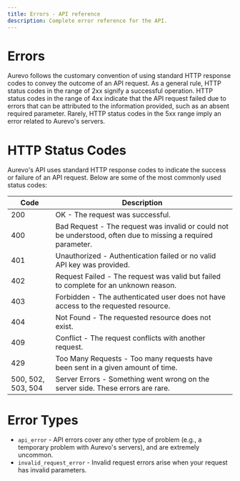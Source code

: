 ```yaml
---
title: Errors - API reference
description: Complete error reference for the API.
---
```


# Errors

Aurevo follows the customary convention of using standard HTTP response codes to convey the outcome of an API request. As a general rule, HTTP status codes in the range of 2xx signify a successful operation. HTTP status codes in the range of 4xx indicate that the API request failed due to errors that can be attributed to the information provided, such as an absent required parameter. Rarely, HTTP status codes in the 5xx range imply an error related to Aurevo's servers.

# HTTP Status Codes
Aurevo's API uses standard HTTP response codes to indicate the success or failure of an API request. Below are some of the most commonly used status codes:

| Code | Description |
| ---- | ----------- |
| 200  | OK - The request was successful. |
| 400  | Bad Request - The request was invalid or could not be understood, often due to missing a required parameter. |
| 401  | Unauthorized - Authentication failed or no valid API key was provided. |
| 402  | Request Failed - The request was valid but failed to complete for an unknown reason. |
| 403  | Forbidden - The authenticated user does not have access to the requested resource. |
| 404  | Not Found - The requested resource does not exist. |
| 409  | Conflict - The request conflicts with another request. |
| 429  | Too Many Requests - Too many requests have been sent in a given amount of time. |
| 500, 502, 503, 504  | Server Errors - Something went wrong on the server side. These errors are rare. |

# Error Types
- `api_error` - API errors cover any other type of problem (e.g., a temporary problem with Aurevo's servers), and are extremely uncommon.
- `invalid_request_error` - Invalid request errors arise when your request has invalid parameters.
